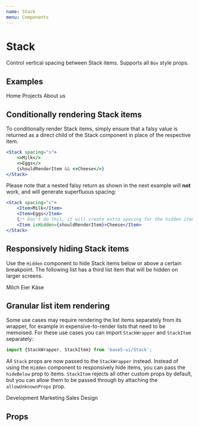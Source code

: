 ```yaml
---
name: Stack
menu: Components
---
```




# Stack

Control vertical spacing between Stack items. Supports all `Box` style props.

## Examples

<Playground>
	<Stack spacing="xxs">
		<TextLink href="#">Home</TextLink>
		<TextLink href="#">Projects</TextLink>
		<TextLink href="#">About us</TextLink>
	</Stack>
</Playground>

## Conditionally rendering Stack items

To conditionally render Stack items, simply ensure that a falsy value is returned as a direct child of the Stack component in place of the respective item.

```jsx
<Stack spacing="s">
	<>Milk</>
	<>Eggs</>
	{shouldRenderItem && <>Cheese</>}
</Stack>
```

Please note that a nested falsy return as shown in the next example will **not** work, and will generate superfluous spacing:

```jsx
<Stack spacing="s">
	<Item>Milk</Item>
	<Item>Eggs</Item>
	{/* Don't do this, it will create extra spacing for the hidden item: */}
	<Item isHidden={shouldRenderItem}>Cheese</Item>
</Stack>
```

## Responsively hiding Stack items

Use the `Hidden` component to hide Stack items below or above a certain breakpoint.
The following list has a third list item that will be hidden on larger screens.

<Playground>
	<Stack as="list" spacing={[0, 's', 'xl']} breakpoints={['m', 'l']}>
		<TextLink href="#">Milch</TextLink>
		<TextLink href="#">Eier</TextLink>
		<Hidden above="xl">
			<TextLink href="#">Käse</TextLink>
		</Hidden>
	</Stack>
</Playground>

## Granular list item rendering

Some use cases may require rendering the list items separately from its wrapper,
for example in expensive-to-render lists that need to be memoised.
For these use cases you can import `StackWrapper` and `StackItem` separately:

```js
import {StackWrapper, StackItem} from 'base5-ui/Stack';
```

All `Stack` props are now passed to the `StackWrapper` instead.
Instead of using the `Hidden` component to responsively hide items, you can pass the `hideBelow` prop to items.
`StackItem` rejects all other custom props by default, but you can allow them to be passed through by attaching the `allowUnknownProps` prop.

<Playground>
	<StackWrapper as="list" spacing={[0, 's', 'xl']} breakpoints={['m', 'l']}>
		<StackItem>Development</StackItem>
		<StackItem>Marketing</StackItem>
		<StackItem hideBelow="xs">Sales</StackItem>
		<StackItem>Design</StackItem>
	</StackWrapper>
</Playground>

## Props

<Props of={Stack} />
